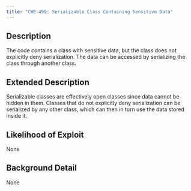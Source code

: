```yaml
---
title: "CWE-499: Serializable Class Containing Sensitive Data"
---
```


## Description
The code contains a class with sensitive data, but the class does not explicitly deny serialization. The data can be accessed by serializing the class through another class.

## Extended Description
Serializable classes are effectively open classes since data cannot be hidden in them. Classes that do not explicitly deny serialization can be serialized by any other class, which can then in turn use the data stored inside it.

## Likelihood of Exploit
None

## Background Detail
None
        